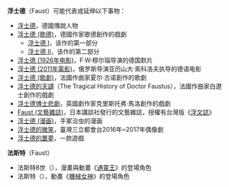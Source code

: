 {{Wiktionarypar|Faust}}
'''浮士德'''（Faust）可能代表或延伸以下事物：
* [[浮士德|浮士德]]，德國傳說人物
* [[浮士德_(歌德)|浮士德 (歌德)]]，德國作家歌德創作的戲劇
** [[浮士德_I|浮士德 I]]，该作的第一部分
** [[浮士德_II|浮士德 II]]，该作的第二部分
* [[浮士德_(1926年电影)|浮士德 (1926年电影)]]，F·W·穆尔瑙导演的德国默片
* [[浮士德_(2011年電影)|浮士德 (2011年電影)]]，俄罗斯导演亚历山大·索科洛夫执导的德语电影
* [[浮士德_(歌劇)|浮士德 (歌劇)]]，法國作曲家夏尔·古诺創作的歌劇
* [[浮士德的天譴|浮士德的天譴]]（The Tragical History of Doctor Faustus），法國作曲家白遼士創作的戲劇
* [[浮士德博士悲劇|浮士德博士悲劇]]，英國劇作家克里斯托弗·馬洛創作的戲劇
* [[Faust_(文藝雜誌)|Faust (文藝雜誌)]]，日本講談社發行的文藝雜誌，授權有台灣版《[[浮文誌|浮文誌]]》
* [[浮士德_(漫画)|浮士德 (漫画)]]，手冢治虫的漫画
* [[浮士德的微笑|浮士德的微笑]]，臺灣三立都會台2016年~2017年偶像劇
* [[浮士德的噩夢|浮士德的噩夢]]，一款遊戲
'''法斯特'''（Faust）
* 法斯特8世（{{lang|ja|ファウストVIII世}}），漫畫與動畫《[[通靈王|通靈王]]》的登場角色
* 法斯特（{{lang|ja|ファウスト}}），動畫《[[機械女神|機械女神]]》的登場角色
{{Disambiguation|Cat=三字译名消歧义}}